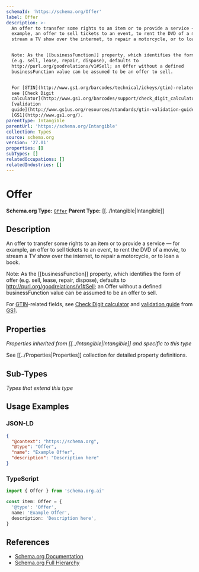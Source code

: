 ```yaml
---
schemaId: 'https://schema.org/Offer'
label: Offer
description: >-
  An offer to transfer some rights to an item or to provide a service — for
  example, an offer to sell tickets to an event, to rent the DVD of a movie, to
  stream a TV show over the internet, to repair a motorcycle, or to loan a book.


  Note: As the [[businessFunction]] property, which identifies the form of offer
  (e.g. sell, lease, repair, dispose), defaults to
  http://purl.org/goodrelations/v1#Sell; an Offer without a defined
  businessFunction value can be assumed to be an offer to sell.


  For [GTIN](http://www.gs1.org/barcodes/technical/idkeys/gtin)-related fields,
  see [Check Digit
  calculator](http://www.gs1.org/barcodes/support/check_digit_calculator) and
  [validation
  guide](http://www.gs1us.org/resources/standards/gtin-validation-guide) from
  [GS1](http://www.gs1.org/).
parentType: Intangible
parentUrl: 'https://schema.org/Intangible'
collection: Types
source: schema.org
version: '27.01'
properties: []
subTypes: []
relatedOccupations: []
relatedIndustries: []
---
```

# Offer

**Schema.org Type:** [`Offer`](https://schema.org/Offer)
**Parent Type:** [[../Intangible|Intangible]]

## Description

An offer to transfer some rights to an item or to provide a service — for example, an offer to sell tickets to an event, to rent the DVD of a movie, to stream a TV show over the internet, to repair a motorcycle, or to loan a book.

Note: As the [[businessFunction]] property, which identifies the form of offer (e.g. sell, lease, repair, dispose), defaults to http://purl.org/goodrelations/v1#Sell; an Offer without a defined businessFunction value can be assumed to be an offer to sell.

For [GTIN](http://www.gs1.org/barcodes/technical/idkeys/gtin)-related fields, see [Check Digit calculator](http://www.gs1.org/barcodes/support/check_digit_calculator) and [validation guide](http://www.gs1us.org/resources/standards/gtin-validation-guide) from [GS1](http://www.gs1.org/).

## Properties

*Properties inherited from [[../Intangible|Intangible]] and specific to this type*

See [[../Properties|Properties]] collection for detailed property definitions.

## Sub-Types

*Types that extend this type*

## Usage Examples

### JSON-LD

```json
{
  "@context": "https://schema.org",
  "@type": "Offer",
  "name": "Example Offer",
  "description": "Description here"
}
```

### TypeScript

```typescript
import { Offer } from 'schema.org.ai'

const item: Offer = {
  '@type': 'Offer',
  name: 'Example Offer',
  description: 'Description here',
}
```

## References

- [Schema.org Documentation](https://schema.org/Offer)
- [Schema.org Full Hierarchy](https://schema.org/docs/full.html)
